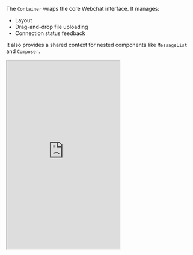 The `Container` wraps the core Webchat interface.
It manages:

- Layout
- Drag-and-drop file uploading
- Connection status feedback

It also provides a shared context for nested components like `MessageList` and `Composer`.

<Panel>
<Tabs>
    <Tab title="Example">
        <iframe
            src="https://botpress.github.io/docs-examples/iframe.html?args=&globals=&id=container--primary"
            title="Container component"
            className="w-full rounded-xl"
            height="500px"
            />
    </Tab>
    <Tab title="Code">
        ```jsx App.jsx
        import { Container, useWebchat } from '@botpress/webchat'

        function App() {
          const [isWebchatOpen, setIsWebchatOpen] = useState(false)

          const { clientState } = useWebchat({
            clientId: '$CLIENT_ID$', // Insert your Client ID here
          })

          return (
            <Container
              connected={clientState !== 'disconnected'}
              style={{
                width: '500px',
                height: '800px',
                display: isWebchatOpen ? 'flex' : 'none',
                position: 'fixed',
                bottom: '90px',
                right: '20px',
              }}
            >
              // Your Webchat content goes here
            </Container>
          )
        }
        ```
    </Tab>
</Tabs>
</Panel>

## Props

<ResponseField name="connected" type="boolean">
  Indicates whether the Webchat is currently connected. When `false`, a modal appears and prompts the user to retry by reloading the page.
</ResponseField>

<ResponseField
  name="allowFileUpload"
  type="boolean"
>
  Controls whether the container has a dropzone for uploading files. Doesn't affect whether the [Composer](/webchat/react-library/components/composer) contains a file upload button.
</ResponseField>
